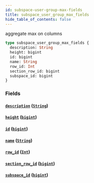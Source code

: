```yaml
---
id: subspace-user-group-max-fields
title: subspace_user_group_max_fields
hide_table_of_contents: false
---
```


aggregate max on columns

```graphql
type subspace_user_group_max_fields {
  description: String
  height: bigint
  id: bigint
  name: String
  row_id: Int
  section_row_id: bigint
  subspace_id: bigint
}
```

### Fields

#### [`description`](#) ([`String`](/07-graphql/scalars/string))

#### [`height`](#) ([`bigint`](/07-graphql/scalars/bigint))

#### [`id`](#) ([`bigint`](/07-graphql/scalars/bigint))

#### [`name`](#) ([`String`](/07-graphql/scalars/string))

#### [`row_id`](#) ([`Int`](/07-graphql/scalars/int))

#### [`section_row_id`](#) ([`bigint`](/07-graphql/scalars/bigint))

#### [`subspace_id`](#) ([`bigint`](/07-graphql/scalars/bigint))
